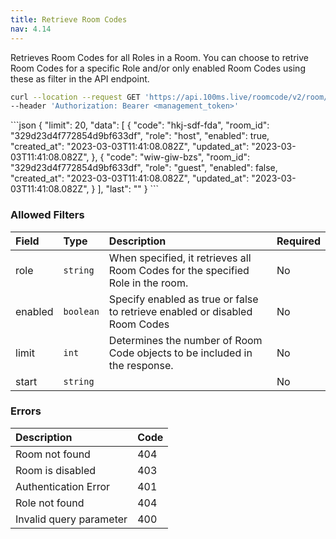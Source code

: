 ```yaml
---
title: Retrieve Room Codes
nav: 4.14
---
```


Retrieves Room Codes for all Roles in a Room. You can choose to retrive Room Codes for a specific Role and/or only enabled Room Codes using these as filter in the API endpoint. 

<GetRequest title="https://api.100ms.live/roomcode/v2/room/<room_id>/" />
<Request id="req-comp-0">

```bash
curl --location --request GET 'https://api.100ms.live/roomcode/v2/room/<room_id>/' \
--header 'Authorization: Bearer <management_token>' 
```
</Request>
   
<ResponseBox id="resp-0" status="200 OK">
```json
{
    "limit": 20,
    "data": [
        {
            "code": "hkj-sdf-fda",
            "room_id": "329d23d4f772854d9bf633df",
            "role": "host",
            "enabled": true,
            "created_at": "2023-03-03T11:41:08.082Z",
            "updated_at": "2023-03-03T11:41:08.082Z",
    	},
    	{
            "code": "wiw-giw-bzs",
            "room_id": "329d23d4f772854d9bf633df",
            "role": "guest",
            "enabled": false,
            "created_at": "2023-03-03T11:41:08.082Z",
            "updated_at": "2023-03-03T11:41:08.082Z",
    	}
    ],
    "last": ""
}
```

</ResponseBox>    
 
### Allowed Filters  

| Field   | Type     | Description                                                           | Required |
| :----- | :------- | :----------------------------------------------------------------------- | :------- |
| role | `string` | When specified, it retrieves all Room Codes for the specified Role in the room. | No       |
| enabled | `boolean` | Specify enabled as true or false to retrieve enabled or disabled Room Codes | No       |
| limit | `int` | Determines the number of Room Code objects to be included in the response.  | No       |
| start | `string` |  | No       |


 ### Errors
 
 | Description | Code |
 | :--- | :--- |
 | Room not found | 404 |
 | Room is disabled | 403 |
 | Authentication Error | 401 |
 | Role not found | 404 |
 | Invalid query parameter | 400 |
